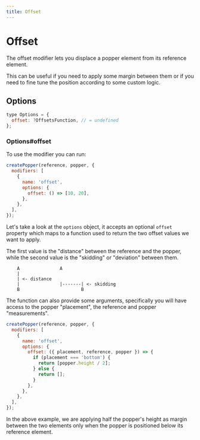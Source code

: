 ```yaml
---
title: Offset
---
```


# Offset

The offset modifier lets you displace a popper element from its reference
element.

This can be useful if you need to apply some margin between them or if you need
to fine tune the position according to some custom logic.

## Options

```js
type Options = {
  offset: ?OffsetsFunction, // = undefined
};
```

### Options#offset

To use the modifier you can run:

```js
createPopper(reference, popper, {
  modifiers: [
    {
      name: 'offset',
      options: {
        offset: () => [10, 20],
      },
    },
  ],
});
```

Let's take a look at the `options` object, it accepts an optional `offset`
property which maps to a function used to return the two offset values we want
to apply.

The first value is the "distance" between the reference and the popper, while
the second value is the "skidding" or "deviation" between them.

```
    A               A
    |
    | <- distance
    |               |-------| <- skidding
    B                       B
```

The function can also provide some arguments, specifically you will have access
to the popper "placement", the reference and popper "measurements".

```js
createPopper(reference, popper, {
  modifiers: [
    {
      name: 'offset',
      options: {
        offset: ({ placement, reference, popper }) => {
          if (placement === 'bottom') {
            return [popper.height / 2];
          } else {
            return [];
          }
        },
      },
    },
  ],
});
```

In the above example, we are applying half the popper's height as margin between
the two elements only when the popper is positioned below its reference element.
